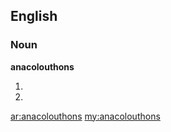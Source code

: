 ==English==

===Noun===
'''anacolouthons'''

# {{plural of|anacolouthon}}
# {{alternative spelling of|anacoluthons}}

[[ar:anacolouthons]]
[[my:anacolouthons]]